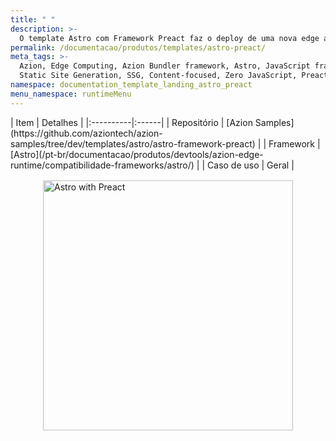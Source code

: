 ```yaml
---
title: " "
description: >-
  O template Astro com Framework Preact faz o deploy de uma nova edge application baseada em Astro trabalhando com Preact.
permalink: /documentacao/produtos/templates/astro-preact/
meta_tags: >-
  Azion, Edge Computing, Azion Bundler framework, Astro, JavaScript frameworks,
  Static Site Generation, SSG, Content-focused, Zero JavaScript, Preact
namespace: documentation_template_landing_astro_preact
menu_namespace: runtimeMenu
---
```




<div class="[&_.flex.flex-col]:!gap-4 [&_.flex.flex-col]:md:!gap-8 [&_.flex.flex-col]:2xl:!gap-16">
  <HeroHome
    title="Astro com Framework Preact"
    description="O template Astro com Framework Preact faz o deploy de uma nova edge application baseada em Astro trabalhando com Preact. "
    logos={[]}
    buttons={[
      { label: "Deploy template", link: "https://console.azion.com/create/astro/astro-with-framework-preact", outlined: false, icon: "ai ai-azion", iconPos: "left" },
      { label: "Ver demo", link: "https://r5c3whaltr.map.azionedge.net/", severity: "secondary" }
    ]}
  />
</div>

<div style="display: flex; gap: 1rem; align-items: center; flex-direction: row; flex-wrap: wrap;">
  <div style="flex: 1; min-width: 300px;">
    | Item | Detalhes |
    |:----------|:------|
    | Repositório | [Azion Samples](https://github.com/aziontech/azion-samples/tree/dev/templates/astro/astro-framework-preact) |
    | Framework | [Astro](/pt-br/documentacao/produtos/devtools/azion-edge-runtime/compatibilidade-frameworks/astro/) |
    | Caso de uso | Geral |
  </div>
  <div style="display: flex; justify-content: center; align-items: center; flex: 1; min-width: 300px;">
    <img src="/assets/docs/images/uploads/template-showcase/astro/astro-preact.png" width="400" alt="Astro with Preact" style="max-width: 100%; height: auto;" />
  </div>
</div>
